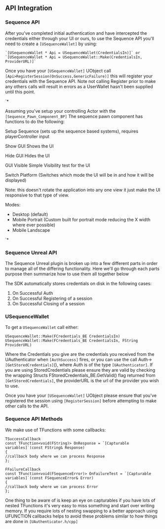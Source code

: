 ## API Integration

### Sequence API

After you've completed initial authentication and have intercepted the credentials either through your UI or ours, to use the Sequence API you'll need to create a `[USequenceWallet]` by using:

```clike
`[USequenceWallet * Api = USequenceWallet(CredentialsIn)]` or `[USequenceWallet * Api = USequenceWallet::Make(CredentialsIn, ProviderURL)]`
```

Once you have your `[USequenceWallet]` UObject call `[Api>RegisterSession(OnSuccess,GenericFailure)]` this will register your credentials with the Sequence API. Note not calling Register prior to make any others calls will result in errors as a UserWallet hasn't been supplied until this point.

`*

Assuming you've setup your controlling Actor with the `[Sequence_Pawn_Component_BP]`
The sequence pawn component has functions to do the following:

Setup Sequence (sets up the sequence based systems), requires playerController input

Show GUI Shows the UI

Hide GUI Hides the UI

GUI Visible Simple Visibility test for the UI

Switch Platform (Switches which mode the UI will be in and how it will be displayed)

Note: this doesn't rotate the application into any one view it just make the UI responsive to that type of view.

Modes:
- Desktop (default)
- Mobile Portrait (Custom built for portrait mode reducing the X width where ever possible)
- Mobile Landscape

`*

### Sequence Unreal API

The Sequence Unreal plugin is broken up into a few different parts in order to manage all of the differing functionality. Here we'll go through each parts purpose then summarize how to use them all together below

The SDK automatically stores credentials on disk in the following cases:
1) On Successful Auth
2) On Successful Registering of a session
3) On Successful Closing of a session


### USequenceWallet

To get a `USequenceWallet` call either:

```
USequenceWallet::Make(FCredentials_BE CredentialsIn)
USequenceWallet::Make(FCredentials_BE CredentialsIn, FString ProviderURL)
```

Where the Credentials you give are the credentials you received from the UAuthenticator when `[AuthSuccess]` fires, or you can use the call Auth->`[GetStoredCredentials]`(), where Auth is of the type `[UAuthenticator]`. If you are using StoredCredentials please ensure they are valid by checking the wrapping Structs FStoredCredentials_BE.GetValid() flag returned from `[GetStoredCredentials]`, the providerURL is the url of the provider you wish to use.

Once you have your `[USequenceWallet]` UObject please ensure that you've registered the session using `[RegisterSession]` before attempting to make other calls to the API.


### Sequence API Methods

We make use of TFunctions with some callbacks:

```clike
TSuccessCallback
const TFunction<void(FString)> OnResponse = `[Capturable variables]`(const FString& Response)
{
//callback body where we can process Response
};

FFailureCallback
const TFunction<void(FSequenceError)> OnFailureTest = `[Capturable variables]`(const FSequenceError& Error)
{
//callback body where we can process Error
};
```

One thing to be aware of is keep an eye on capturables if you have lots of nested TFunctions it's very easy to miss something and start over writing memory. If you require lots of nesting swapping to a better approach using UFUNCTION callbacks helps to avoid these problems similar to how things are done in `[UAuthenticator.h/cpp]`
